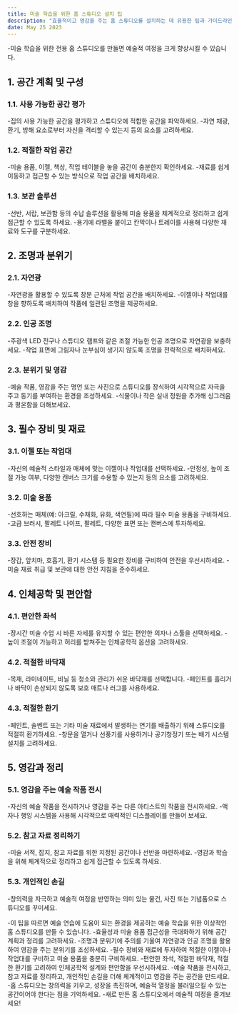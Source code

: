 ```yaml
---
title: 미술 학습을 위한 홈 스튜디오 설치 팁
description: "효율적이고 영감을 주는 홈 스튜디오를 설치하는 데 유용한 팁과 가이드라인을 제공하여 예술 연습에 도움이 되는 환경을 보장합니다."
date: May 25 2023
---
```

-미술 학습을 위한 전용 홈 스튜디오를 만들면 예술적 여정을 크게 향상시킬 수 있습니다. 


## 1. 공간 계획 및 구성
### 1.1. 사용 가능한 공간 평가

-집의 사용 가능한 공간을 평가하고 스튜디오에 적합한 공간을 파악하세요.
-자연 채광, 환기, 방해 요소로부터 자신을 격리할 수 있는지 등의 요소를 고려하세요.
### 1.2. 적절한 작업 공간

-미술 용품, 이젤, 책상, 작업 테이블을 놓을 공간이 충분한지 확인하세요.
-재료를 쉽게 이동하고 접근할 수 있는 방식으로 작업 공간을 배치하세요.
### 1.3. 보관 솔루션

-선반, 서랍, 보관함 등의 수납 솔루션을 활용해 미술 용품을 체계적으로 정리하고 쉽게 접근할 수 있도록 하세요.
-용기에 라벨을 붙이고 칸막이나 트레이를 사용해 다양한 재료와 도구를 구분하세요.
## 2. 조명과 분위기
### 2.1. 자연광

-자연광을 활용할 수 있도록 창문 근처에 작업 공간을 배치하세요.
-이젤이나 작업대를 창을 향하도록 배치하여 작품에 일관된 조명을 제공하세요.
### 2.2. 인공 조명

-주광색 LED 전구나 스튜디오 램프와 같은 조절 가능한 인공 조명으로 자연광을 보충하세요.
-작업 표면에 그림자나 눈부심이 생기지 않도록 조명을 전략적으로 배치하세요.
### 2.3. 분위기 및 영감

-예술 작품, 영감을 주는 명언 또는 사진으로 스튜디오를 장식하여 시각적으로 자극을 주고 동기를 부여하는 환경을 조성하세요.
-식물이나 작은 실내 정원을 추가해 싱그러움과 평온함을 더해보세요.
## 3. 필수 장비 및 재료
### 3.1. 이젤 또는 작업대

-자신의 예술적 스타일과 매체에 맞는 이젤이나 작업대를 선택하세요.
-안정성, 높이 조절 가능 여부, 다양한 캔버스 크기를 수용할 수 있는지 등의 요소를 고려하세요.
### 3.2. 미술 용품

-선호하는 매체(예: 아크릴, 수채화, 유화, 색연필)에 따라 필수 미술 용품을 구비하세요.
-고급 브러시, 팔레트 나이프, 팔레트, 다양한 표면 또는 캔버스에 투자하세요.
### 3.3. 안전 장비

-장갑, 앞치마, 호흡기, 환기 시스템 등 필요한 장비를 구비하여 안전을 우선시하세요.
-미술 재료 취급 및 보관에 대한 안전 지침을 준수하세요.
## 4. 인체공학 및 편안함
### 4.1. 편안한 좌석

-장시간 미술 수업 시 바른 자세를 유지할 수 있는 편안한 의자나 스툴을 선택하세요.
-높이 조절이 가능하고 허리를 받쳐주는 인체공학적 옵션을 고려하세요.
### 4.2. 적절한 바닥재

-목재, 라미네이트, 비닐 등 청소와 관리가 쉬운 바닥재를 선택합니다.
-페인트를 흘리거나 바닥이 손상되지 않도록 보호 매트나 러그를 사용하세요.
### 4.3. 적절한 환기

-페인트, 솔벤트 또는 기타 미술 재료에서 발생하는 연기를 배출하기 위해 스튜디오를 적절히 환기하세요.
-창문을 열거나 선풍기를 사용하거나 공기청정기 또는 배기 시스템 설치를 고려하세요.
## 5. 영감과 정리
### 5.1. 영감을 주는 예술 작품 전시

-자신의 예술 작품을 전시하거나 영감을 주는 다른 아티스트의 작품을 전시하세요.
-액자나 행잉 시스템을 사용해 시각적으로 매력적인 디스플레이를 만들어 보세요.
### 5.2. 참고 자료 정리하기

-미술 서적, 잡지, 참고 자료를 위한 지정된 공간이나 선반을 마련하세요.
-영감과 학습을 위해 체계적으로 정리하고 쉽게 접근할 수 있도록 하세요.
### 5.3. 개인적인 손길

-창의력을 자극하고 예술적 여정을 반영하는 의미 있는 물건, 사진 또는 기념품으로 스튜디오를 꾸미세요.


-이 팁을 따르면 예술 연습에 도움이 되는 환경을 제공하는 예술 학습을 위한 이상적인 홈 스튜디오를 만들 수 있습니다. 
-효율성과 미술 용품 접근성을 극대화하기 위해 공간 계획과 정리를 고려하세요. 
-조명과 분위기에 주의를 기울여 자연광과 인공 조명을 활용하여 영감을 주는 분위기를 조성하세요. 
-필수 장비와 재료에 투자하여 적절한 이젤이나 작업대를 구비하고 미술 용품을 충분히 구비하세요. 
-편안한 좌석, 적절한 바닥재, 적절한 환기를 고려하여 인체공학적 설계와 편안함을 우선시하세요. 
-예술 작품을 전시하고, 참고 자료를 정리하고, 개인적인 손길을 더해 체계적이고 영감을 주는 공간을 만드세요. 
-홈 스튜디오는 창의력을 키우고, 성장을 촉진하며, 예술적 열정을 불러일으킬 수 있는 공간이어야 한다는 점을 기억하세요. 
-새로 만든 홈 스튜디오에서 예술적 여정을 즐겨보세요!